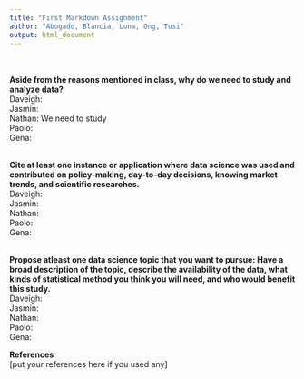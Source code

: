 ```yaml
---
title: "First Markdown Assignment"
author: "Abogado, Blancia, Luna, Ong, Tusi"
output: html_document
---
```

<br>
<br>
**Aside from the reasons mentioned in class, why do we need to study and analyze data?**
<br>
Daveigh: <br>
Jasmin: <br>
Nathan: We need to study <br>
Paolo: <br>
Gena: <br>

<br>
**Cite at least one instance or application where data science was used and contributed on policy-making, day-to-day decisions, knowing market trends, and scientific researches.**
<br>
Daveigh: <br>
Jasmin: <br>
Nathan: <br>
Paolo: <br>
Gena: <br>

<br>
**Propose atleast one data science topic that you want to pursue: Have a broad description of the topic, describe the availability of the data, what kinds of statistical method you think you will need, and who would benefit this study.**
<br>
Daveigh: <br>
Jasmin: <br>
Nathan: <br>
Paolo: <br>
Gena: <br>

**References**
<br>
[put your references here if you used any]

